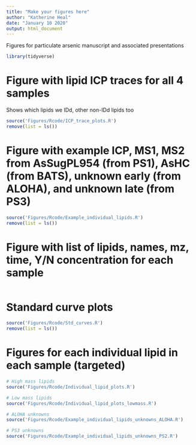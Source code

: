 ```yaml
---
title: "Make your figures here"
author: "Katherine Heal"
date: "January 10 2020"
output: html_document
---
```

Figures for particulate arsenic manuscript and associated presentations

```r
library(tidyverse)
```

# Figure with lipid ICP traces for all 4 samples
Shows which lipids we IDd, other non-IDd lipids too
```r
source('Figures/Rcode/ICP_trace_plots.R')
remove(list = ls())
```

# Figure with example ICP, MS1, MS2 from AsSugPL954 (from PS1), AsHC (from BATS), unknown early (from ALOHA), and unknown late (from PS3)
```r
source('Figures/Rcode/Example_individual_lipids.R')
remove(list = ls())
```

# Figure with list of lipids, names, mz, time, Y/N concentration for each sample
```r

```














# Standard curve plots
```r
source('Figures/Rcode/Std_curves.R')
remove(list = ls())
```




# Figures for each individual lipid in each sample (targeted)
```r
# High mass lipids
source('Figures/Rcode/Individual_lipid_plots.R')

# Low mass lipids
source('Figures/Rcode/Individual_lipid_plots_lowmass.R')

# ALOHA unknowns
source('Figures/Rcode/Example_individual_lipids_unknowns_ALOHA.R')

# PS3 unknowns
source('Figures/Rcode/Example_individual_lipids_unknowns_PS2.R')

```

